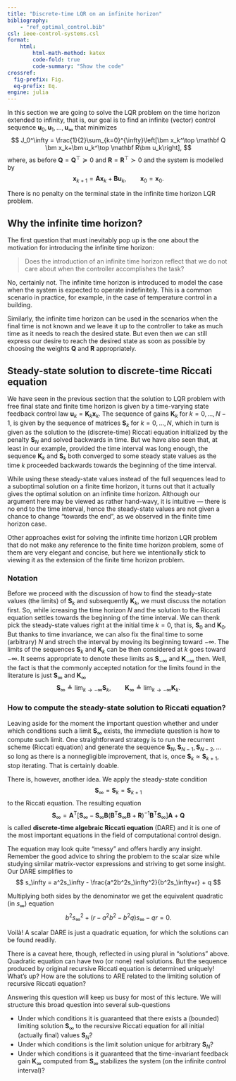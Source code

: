 ```yaml
---
title: "Discrete-time LQR on an infinite horizon"
bibliography: 
    - "ref_optimal_control.bib"
csl: ieee-control-systems.csl
format:
    html:
        html-math-method: katex
        code-fold: true
        code-summary: "Show the code"
crossref:
  fig-prefix: Fig. 
  eq-prefix: Eq.
engine: julia
---
```


In this section we are going to solve the LQR problem on the time horizon extended to infinity, that is, our goal is to find an infinite (vector) control sequence $\bm u_0, \bm u_{1},\ldots, \bm u_{\infty}$ that minimizes
$$
 J_0^\infty = \frac{1}{2}\sum_{k=0}^{\infty}\left[\bm x_k^\top \mathbf Q \bm x_k+\bm u_k^\top \mathbf R\bm u_k\right],
$$
where, as before $\mathbf Q = \mathbf Q^\top \succeq 0$ and $\mathbf R = \mathbf R^\top \succ 0$ and the system is modelled by
$$
\bm x_{k+1} = \mathbf A \bm x_{k} + \mathbf B \bm u_k, \qquad \bm x_0 = \mathbf x_0.
$$

::: {.callout-important}
There is no penalty on the terminal state in the infinite time horizon LQR problem.
:::

## Why the infinite time horizon?

The first question that must inevitably pop up is the one about the motivation for introducing the infinite time horizon: 

> Does the introduction of an infinite time horizon reflect that we do not care about when the controller accomplishes the task?

No, certainly not. The infinite time horizon is introduced to model the case when the system is expected to operate indefinitely. This is a common scenario in practice, for example, in the case of temperature control in a building. 

Similarly, the infinite time horizon can be used in the scenarios when the final time is not known and we leave it up to the controller to take as much time as it needs to reach the desired state. But even then we can still express our desire to reach the desired state as soon as possible by choosing the weights $\mathbf Q$ and $\mathbf R$ appropriately.

## Steady-state solution to discrete-time Riccati equation

We have seen in the previous section that the solution to LQR problem with free final state and finite time horizon is given by a time-varying state feedback control law $\bm u_k = \mathbf K_k \bm x_k$. The sequence of gains $\mathbf K_k$ for $k=0,\ldots, N-1,$ is given by the sequence of matrices $\mathbf S_k$ for $k=0,\ldots, N$, which in turn is given as the solution to the (discrete-time) Riccati equation initialized by the penalty $\mathbf S_N$ and solved backwards in time. But we have also seen that, at least in our example, provided the time interval was long enough, the sequence $\mathbf K_k$ and $\mathbf S_k$ both converged to some steady state values as the time $k$ proceeded backwards towards the beginning of the time interval.

While using these steady-state values instead of the full sequences lead to a suboptimal solution on a finite time horizon, it turns out that it actually gives the optimal solution on an infinite time horizon. Although our argument here may be viewed as rather hand-wavy, it is intuitive — there is no end to the time interval, hence the steady-state values are not given a chance to change "towards the end", as we observed in the finite time horizon case. 

::: {.callout-note}
Other approaches exist for solving the infinite time horizon LQR problem that do not make any reference to the finite time horizon problem, some of them are very elegant and concise, but here we intentionally stick to viewing it as the extension of the finite time horizon problem.
:::

### Notation

Before we proceed with the discussion of how to find the steady-state values (the limits) of $\mathbf S_k$ and subsequently $\mathbf K_k$, we must discuss the notation first. So, while icreasing the time horizon $N$ and the solution to the Riccati equation settles towards the beginning of the time interval. We can thenk pick the steady-state values right at the initial time $k=0$, that is, $\mathbf S_0$ and $\mathbf K_0$. But thanks to time invariance, we can also fix the final time to some (arbitrary) $N$ and strech the interval by moving its beginning toward $-\infty$. The limits of the sequences $\mathbf S_k$ and $\mathbf K_k$ can be then considered at $k$ goes toward $-\infty$. It seems appropriate to denote these limits as $\mathbf S_{-\infty}$ and $\mathbf K_{-\infty}$ then. Well, the fact is that the commonly accepted notation for the limits found in the literature is just $\mathbf S_\infty$ and $\mathbf K_\infty$
$$ 
\mathbf S_\infty \triangleq \lim_{k\rightarrow -\infty} \mathbf S_k, \qquad \mathbf K_\infty \triangleq \lim_{k\rightarrow -\infty} \mathbf K_k. 
$$

### How to compute the steady-state solution to Riccati equation?

Leaving aside for the moment the important question whether and under which conditions such a limit $\mathbf S_\infty$ exists, the immediate question is how to compute such limit. One straightforward strategy is to run the recurrent scheme (Riccati equation) and generate the sequence $\mathbf S_{N}, \mathbf S_{N-1}, \mathbf S_{N-2}, \ldots$ so long as there is a nonnegligible improvement, that is, once $\mathbf S_{k}\approx\mathbf S_{k+1}$, stop iterating. That is certainly doable.   

There is, however, another idea. We apply the steady-state condition
$$
 \mathbf S_{\infty} = \mathbf S_k=\mathbf S_{k+1}
$$
to the Riccati equation. The resulting equation
$$
\mathbf S_{\infty}=\mathbf A^\text{T}\left[\mathbf S_{\infty}-\mathbf S_{\infty}\mathbf B(\mathbf B^\text{T}\mathbf S_{\infty}\mathbf B+\mathbf R)^{-1}\mathbf B^\text{T}\mathbf S_{\infty}\right]\mathbf A+\mathbf Q
$$
is called **discrete-time algebraic Riccati equation** (DARE) and it is one of the most important equations in the field of computational control design. 

The equation may look quite "messy" and offers hardly any insight. Remember the good advice to shring the problem to the scalar size while studying similar matrix-vector expressions and striving to get some insight. Our DARE simplifies to
$$
s_\infty = a^2s_\infty - \frac{a^2b^2s_\infty^2}{b^2s_\infty+r} + q
$$

Multiplying both sides by the denominator we get the equivalent quadratic (in $s_\infty$) equation
$$
 b^2s_\infty^2 + (r - a^2b^2 - b^2q)s_\infty - qr = 0.
$$

Voilà! A scalar DARE is just a quadratic equation, for which the solutions can be found readily. 

There is a caveat here, though, reflected in using plural in "solutions" above. Quadratic equation can have two (or none) real solutions. But the sequence produced by original recursive Riccati equation is determined uniquely! What's up? How are the solutions to ARE related to the limiting solution of recursive Riccati equation?  

Answering this question will keep us busy for most of this lecture. We will structure this broad question into several sub-questions

- Under which conditions it is guaranteed that there exists a (bounded) limiting solution $\mathbf S_\infty$ to the recursive Riccati equation for all initial (actually final) values $\mathbf S_N$?
- Under which conditions is the limit solution unique for arbitrary $\mathbf S_N$?
- Under which conditions is it guaranteed that the time-invariant feedback gain $\mathbf K_\infty$ computed from $\mathbf S_\infty$ stabilizes the system (on the infinite control interval)? 